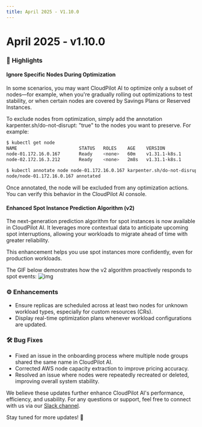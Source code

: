 ```yaml
---
title: April 2025 - V1.10.0
---
```


# April 2025 - v1.10.0

### 🚀 **Highlights**

#### **Ignore Specific Nodes During Optimization**

In some scenarios, you may want CloudPilot AI to optimize only a subset of nodes—for example, when you're gradually rolling out optimizations to test stability, or when certain nodes are covered by Savings Plans or Reserved Instances.

To exclude nodes from optimization, simply add the annotation karpenter.sh/do-not-disrupt: "true" to the nodes you want to preserve. For example:
```sh
$ kubectl get node
NAME                       STATUS   ROLES    AGE    VERSION
node-01.172.16.0.167       Ready    <none>   60m    v1.31.1-k8s.1
node-02.172.16.3.212       Ready    <none>   2m8s   v1.31.1-k8s.1
 
$ kubectl annotate node node-01.172.16.0.167 karpenter.sh/do-not-disrupt=true
node/node-01.172.16.0.167 annotated
```

Once annotated, the node will be excluded from any optimization actions. You can verify this behavior in the CloudPilot AI console.

#### **Enhanced Spot Instance Prediction Algorithm (v2)**

The next-generation prediction algorithm for spot instances is now available in CloudPilot AI. It leverages more contextual data to anticipate upcoming spot interruptions, allowing your workloads to migrate ahead of time with greater reliability.

This enhancement helps you use spot instances more confidently, even for production workloads.

The GIF below demonstrates how the v2 algorithm proactively responds to spot events:
![img](./img/1-10-0-rate.gif)

### ⚙️ Enhancements

* Ensure replicas are scheduled across at least two nodes for unknown workload types, especially for custom resources (CRs).
* Display real-time optimization plans whenever workload configurations are updated.

### 🛠️ Bug Fixes

* Fixed an issue in the onboarding process where multiple node groups shared the same name in CloudPilot AI.
* Corrected AWS node capacity extraction to improve pricing accuracy.
* Resolved an issue where nodes were repeatedly recreated or deleted, improving overall system stability.

We believe these updates further enhance CloudPilot AI's performance, efficiency, and usability. For any questions or support, feel free to connect with us via our [Slack channel](https://join.slack.com/t/cloudpilotai/shared_invite/zt-36q9wpyol-N2X3izL~HZcf1_QSko6~6Q).  

Stay tuned for more updates! 🚀